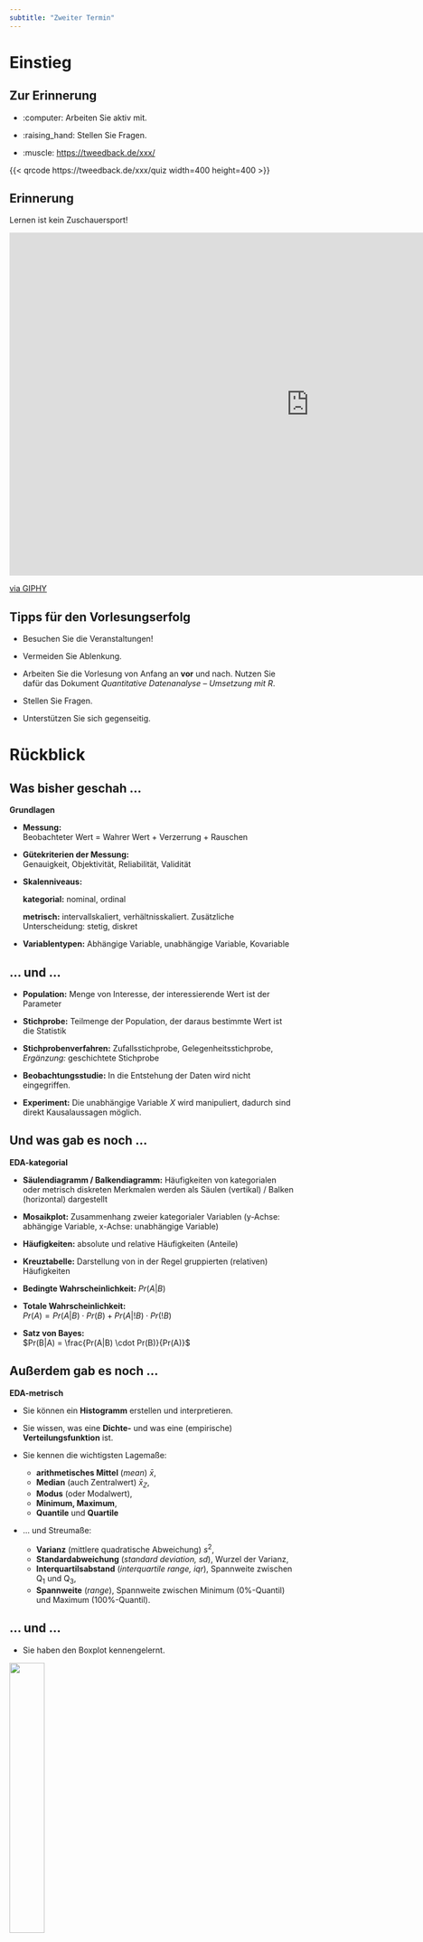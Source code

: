 ---
subtitle: "Zweiter Termin"
---

# Einstieg

## Zur Erinnerung

-   :computer: Arbeiten Sie aktiv mit.

-   :raising_hand: Stellen Sie Fragen.

-   :muscle: <https://tweedback.de/xxx/>

::: center
{{< qrcode https://tweedback.de/xxx/quiz width=400 height=400 >}}
:::

## Erinnerung

Lernen ist kein Zuschauersport!

::: center
<iframe src="https://giphy.com/embed/3o6Zt90p6NgiyoN4Mo" width="1060" height="607" frameBorder="0" class="giphy-embed" allowFullScreen>

</iframe>

::: footnote
[via GIPHY](https://media.giphy.com/media/3o6Zt90p6NgiyoN4Mo/giphy.gif)
:::
:::

## Tipps für den Vorlesungserfolg

-   Besuchen Sie die Veranstaltungen!

-   Vermeiden Sie Ablenkung.

-   Arbeiten Sie die Vorlesung von Anfang an **vor** und nach. Nutzen Sie dafür das Dokument *Quantitative Datenanalyse -- Umsetzung mit R*. 

-   Stellen Sie Fragen.

-   Unterstützen Sie sich gegenseitig.

# Rückblick

## Was bisher geschah ...

**Grundlagen**

-   **Messung:**\
    Beobachteter Wert = Wahrer Wert + Verzerrung + Rauschen

-   **Gütekriterien der Messung:**\
    Genauigkeit, Objektivität, Reliabilität, Validität

-   **Skalenniveaus:**

    [**kategorial:**]{.green} nominal, ordinal

    [**metrisch:**]{.green} intervallskaliert, verhältnisskaliert. Zusätzliche Unterscheidung: stetig, diskret

-   **Variablentypen:** Abhängige Variable, unabhängige Variable, Kovariable

## ... und ...

-   **Population:** Menge von Interesse, der interessierende Wert ist der Parameter

-   **Stichprobe:** Teilmenge der Population, der daraus bestimmte Wert ist die Statistik

-   **Stichprobenverfahren:** Zufallsstichprobe, Gelegenheitsstichprobe, *Ergänzung:* geschichtete Stichprobe

-   **Beobachtungsstudie:** In die Entstehung der Daten wird nicht eingegriffen.

-   **Experiment:** Die unabhängige Variable $X$ wird manipuliert, dadurch sind direkt Kausalaussagen möglich.

## Und was gab es noch ... {.smaller}

**EDA-kategorial**

-   **Säulendiagramm / Balkendiagramm:** Häufigkeiten von kategorialen oder metrisch diskreten Merkmalen werden als Säulen (vertikal) / Balken (horizontal) dargestellt

-   **Mosaikplot:** Zusammenhang zweier kategorialer Variablen (y-Achse: abhängige Variable, x-Achse: unabhängige Variable)

-   **Häufigkeiten:** absolute und relative Häufigkeiten (Anteile)

-   **Kreuztabelle:** Darstellung von in der Regel gruppierten (relativen) Häufigkeiten

-   **Bedingte Wahrscheinlichkeit:** [$Pr(A|B)$]{.small}

-   **Totale Wahrscheinlichkeit:**\
    [$Pr(A) = Pr(A|B) \cdot Pr(B) + Pr(A|!B) \cdot Pr(!B)$]{.small}

-   **Satz von Bayes:**\
    [$Pr(B|A) = \frac{Pr(A|B) \cdot Pr(B)}{Pr(A)}$]{.small}

## Außerdem gab es noch ... {.smaller}

**EDA-metrisch**

-   Sie können ein **Histogramm** erstellen und interpretieren.

-   Sie wissen, was eine **Dichte-** und was eine (empirische) **Verteilungsfunktion** ist.

-   Sie kennen die wichtigsten Lagemaße:

    -   [**arithmetisches Mittel** (*mean*) $\bar x$,]{.small}
    -   [**Median** (auch Zentralwert) $\bar x_Z$,]{.small}
    -   [**Modus** (oder Modalwert),]{.small}
    -   [**Minimum, Maximum**,]{.small}
    -   [**Quantile** und **Quartile**]{.small}

-   ... und Streumaße:

    -   [**Varianz** (mittlere quadratische Abweichung) $s^2$,]{.small}
    -   [**Standardabweichung** (*standard deviation, sd*), Wurzel der Varianz,]{.small}
    -   [**Interquartilsabstand** (*interquartile range, iqr*), Spannweite zwischen Q~1~ und Q~3~,]{.small}
    -   [**Spannweite** (*range*), Spannweite zwischen Minimum (0%-Quantil) und Maximum (100%-Quantil).]{.small}

## ... und ...

-   Sie haben den Boxplot kennengelernt.

::: center
![](img/Memes/Meme_Boxplot.jpg){width="35%"}
:::

## Heutiges Thema 🏫

-   Wiederholung Inferenzstatistik: Statistisches Schätzen und statistisches Testen

# Statistisches Schätzen

## Was Sie lernen 👩‍🏫

-   Wir wollen und können über die Daten hinaus gehen -- dabei müssen wir aber Unsicherheit berücksichtigen.

-   Sie wissen was ein Punktschätzer ist.

-   Sie wissen, was ein Standardfehler angibt und was Konfidenzintervalle (nicht) sind.

::: center
<iframe src="https://giphy.com/embed/MRsWGk355jTJXeQfvf" width="320" height="180" frameBorder="0" class="giphy-embed" allowFullScreen>

</iframe>

::: footnote
[via GIPHY](https://giphy.com/gifs/abcnetwork-MRsWGk355jTJXeQfvf)
:::
:::

Einstieg: <https://fomshinyapps.shinyapps.io/Sampling/>


## Wiedereinstieg Inferenz

-   Der uns interessierende Wert in der **(Ziel-)Population** wird [(wahrer) Wert des Parameter]{.blue} genannt: $\color{blue}{\beta, \mu, \pi, \ldots}$

-   Der auf Basis einer **Stichprobe** berechnete Wert wird [Schätzwert]{.green} genannt. $\color{green}{\hat{\beta}, \hat{\mu}=\bar{y}, \hat{\pi}=p,\ldots}$

$$\color{green}{Schätzwert} = \color{blue}{Wert\,Parameter} + Verzerrung + Rauschen$$

::: footnote
Quelle: [Bueno de Mesquita und Fowler (2021)](https://press.princeton.edu/books/paperback/9780691214351/thinking-clearly-with-data): Estimate = Estimand + Bias + Noise
:::

## Punktschätzung -- Unverzerrt

::: columns
::: {.column width="50%"}
![](img/Memes/Meme_Unsicherheit.jpg){fig-align="center" width="75%"}
:::

::: {.column width="50%"}
![](img/Animationen/Estimate.gif){fig-align="center" width="100%"}
:::
:::

## Punktschätzung -- Verzerrt

::: columns
::: {.column width="50%"}
<br> ![](img/Memes/Meme_Bias.jpg){fig-align="center" width="95%"}
:::

::: {.column width="50%"}
![](img/Animationen/Estimate-Biased.gif){fig-align="center" width="100%"}
:::
:::

## Bootstrapping

::: center
![](img/Sonstige/Schema_Bootstrap.png){fig-align="center" width="80%"}

::: footnote
Quelle: [Allen Downey: tinyurl.com/inference3](https://tinyurl.com/inference3)
:::
:::

## Konfidenzintervall

::: columns
::: {.column width="50%"}
![](img/Memes/Meme_Konfidenzintervall.jpg){fig-align="center" width="75%"}
:::

::: {.column width="50%"}
![](img/Animationen/Confidence.gif){fig-align="center" width="100%"}
:::
:::

## Fallstudie 💻

::: columns
::: {.column width="50%"}
-   posit Cloud: In **Ihr** Projekt einloggen.

::: center
![](img/Software/posit_Project_StatistischeModellierung.png){width="80%"}
:::
:::

::: {.column width="50%"}
-   Lokal: RStudio durch Klick auf `StatMod_WiSe24.Rproj` starten oder RStudio aufrufen, das letzte Projekt müsste automatisch geladen werden.

::: center
![](img/Software/RStudio_Project_StatistischeModellierung.png){width="60%"}
:::
:::
:::

Öffnen Sie die Datei `Früherkennung-Inferenz.qmd` im Ordner `fallstudien`.

## 🎤 Konfidenzintervall

::: center
<iframe src="https://www.causeweb.org/cause/resources/fun/songs/call-it-maybe" title width="100%" height="500" style="border:none;">
</iframe>

::: {.footnote}
Quelle: <https://www.causeweb.org/cause/resources/fun/songs/call-it-maybe>
:::
:::

# Statistisches Testen

## Was Sie lernen 👩‍🏫

- Sie stellen Null- und Alternativhypothesen auf.

- Sie simulieren die Verteilung unter der Nullhypothese und ermitteln den p-Wert.

- Sie lernen die Fehlermöglichkeiten beim statistischen Testen kennen.


## Simulation $H_0$

::: center
![](img/Sonstige/Schema_Simulation.png){fig-align="center" width="80%"}

::: {.footnote}
Quelle: [Allen Downey: tinyurl.com/inference3](https://tinyurl.com/inference3)
:::
:::

## p-Wert (I/II)

::: {.columns}

:::: {.column width="50%"}
<br>
![](img/Memes/Meme_pWert.jpg){fig-align="center" width="75%"}
::::

:::: {.column width="50%"}
![](img/Animationen/P0.gif){fig-align="center" width="100%"}
::::
:::

## p-Wert (II/II)

::: {.columns}

:::: {.column width="50%"}
![](img/Memes/Meme_H0verwerfen.jpg){fig-align="center" width="75%"}
::::

:::: {.column width="50%"}
![](img/Animationen/P1.gif){fig-align="center" width="100%"}
::::
:::

## Fehlerarten (I/II)

::: {.columns}

:::: {.column width="50%"}
![](img/Memes/Meme_Fehlerarten.jpg){fig-align="center" width="60%"}
::::

:::: {.column width="50%"}
![](img/Memes/Meme_H0akzeptieren.jpg){fig-align="center" width="70%"}
::::
:::

## Fehlerarten (II/II)

Beim statistischen Testen können wir Fehler machen:

- $\alpha$-Fehler oder Fehler 1. Art:  
  Wir verwerfen die $H_0$, obwohl sie zutrifft.
  
  - Dieser Fehler wird durch das Signifikanzniveau $\alpha$ begrenzt.
  
- $\beta$-Fehler oder Fehler 2. Art:  
  Wir verwerfen die $H_0$ nicht, obwohl sie nicht zutrifft.
  
  - Dieser Fehler kann nicht im vorhinein begrenzt werden. Es kann aber vorab eine sogenannte *Poweranalyse* (Power = *Trennschärfe* eines Tests) durchgeführt werden.

## Fallstudie 💻

::: columns
::: {.column width="50%"}
-   posit Cloud: In **Ihr** Projekt einloggen.

::: center
![](img/Software/posit_Project_StatistischeModellierung.png){width="80%"}
:::
:::

::: {.column width="50%"}
-   Lokal: RStudio durch Klick auf `StatMod_WiSe24.Rproj` starten oder RStudio aufrufen, das letzte Projekt müsste automatisch geladen werden.

::: center
![](img/Software/RStudio_Project_StatistischeModellierung.png){width="60%"}
:::
:::
:::

Öffnen Sie die Datei `Impfung.qmd` im Ordner `fallstudien`.

## Hypothesenprüfung (I/II)

- Hypothesen können einseitig (gerichtet) oder zweiseitig (ungerichtet) sein.
- Bisher haben wir mit **ungerichteten** Hypothesen gearbeitet, wie z. B.:  
  $H_0:\beta_1 = 0 \qquad H_A:\beta_1\neq 0$
- **Gerichtete** Hypothesen, wie z. B.: Sie sind ein Glückspilz (das ist die $H_A$) und gewinnen häufiger im Lotto als die Wahrscheinlichkeit $\pi_0\approx 0.0186$, mindestens drei Richtige zu haben   
  $H_0:\pi\leq\pi_0 \qquad H_A:\pi > \pi_0$
- oder doch der Pechvogel  
  $H_0:\pi\geq\pi_0 \qquad H_A:\pi < \pi_0$

## Test Hypothesenprüfung

::: {.center}
<iframe width="1120" height="630" src="https://www.youtube.com/embed/HTdo6xjfFHI" title="YouTube video player" frameborder="0" allow="accelerometer; autoplay; clipboard-write; encrypted-media; gyroscope; picture-in-picture; web-share" allowfullscreen></iframe>

::: {.footnote}
Quelle: [The Raf: Summary Song #4 - SOS P-value (Stats Parody - Avicii S.O.S.)
](https://youtu.be/HTdo6xjfFHI)
:::
:::